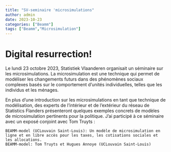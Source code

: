 ```yaml
---
title: "SV-seminaire 'microsimulations"
author: admin
date: 2023-10-23
categories: ["Beamm"]
tags: ["Beamm","Microsimulation"]
---
```


# Digital resurrection! 

Le lundi 23 octobre 2023, Statistiek Vlaanderen organisait un séminaire sur les microsimulations. La microsimulation est une technique qui permet de modéliser les changements futurs dans des phénomènes sociaux complexes basés sur le comportement d'unités individuelles, telles que les individus et les ménages.

En plus d'une introduction sur les microsimulations en tant que technique de modélisation, des experts de l'intérieur et de l'extérieur du réseau de Statistics Flanders présenteront quelques exemples concrets de modèles de microsimulation pertinents pour la politique. J'ai participé à ce séminaire avec un exposé conjoint avec Tom Truyts :

    BEAMM-model (UCLouvain Saint-Louis): Un modèle de microsimulation en ligne et en libre accès pour les taxes, les cotisations sociales et les allocations.
    BEAMM-model: Tom Truyts et Hugues Annoye (UCLouvain Saint-Louis)